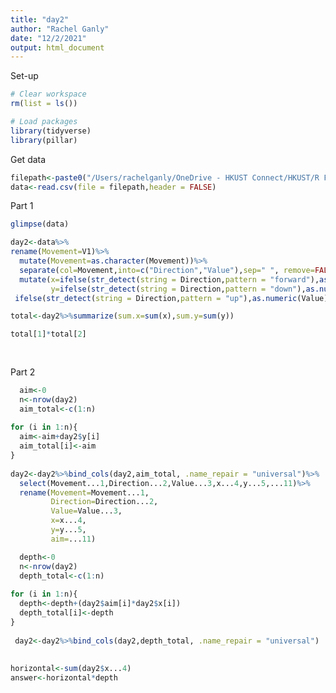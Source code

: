 ```yaml
---
title: "day2"
author: "Rachel Ganly"
date: "12/2/2021"
output: html_document
---
```


Set-up

```r
# Clear workspace
rm(list = ls())

# Load packages
library(tidyverse)
library(pillar)


```

Get data

```r
filepath<-paste0("/Users/rachelganly/OneDrive - HKUST Connect/HKUST/R Files/GitHub/AdventOfCode","/input/day2.txt")
data<-read.csv(file = filepath,header = FALSE)
```


Part 1 

```r
glimpse(data)

day2<-data%>%
rename(Movement=V1)%>%
  mutate(Movement=as.character(Movement))%>%
  separate(col=Movement,into=c("Direction","Value"),sep=" ", remove=FALSE)%>%
  mutate(x=ifelse(str_detect(string = Direction,pattern = "forward"),as.numeric(Value),0),
         y=ifelse(str_detect(string = Direction,pattern = "down"),as.numeric(Value),
 ifelse(str_detect(string = Direction,pattern = "up"),as.numeric(Value)*-1,0)))

total<-day2%>%summarize(sum.x=sum(x),sum.y=sum(y))

total[1]*total[2]
  
                   
```


Part 2

```r

  aim<-0
  n<-nrow(day2)
  aim_total<-c(1:n)
  
for (i in 1:n){
  aim<-aim+day2$y[i]
  aim_total[i]<-aim
}
  
day2<-day2%>%bind_cols(day2,aim_total, .name_repair = "universal")%>%
  select(Movement...1,Direction...2,Value...3,x...4,y...5,...11)%>%
  rename(Movement=Movement...1,
         Direction=Direction...2,
         Value=Value...3,
         x=x...4,
         y=y...5,
         aim=...11)

  depth<-0
  n<-nrow(day2)
  depth_total<-c(1:n)
  
for (i in 1:n){
  depth<-depth+(day2$aim[i]*day2$x[i])
  depth_total[i]<-depth
}
  
 day2<-day2%>%bind_cols(day2,depth_total, .name_repair = "universal")
 
 
horizontal<-sum(day2$x...4) 
answer<-horizontal*depth



```